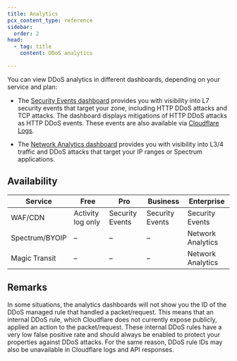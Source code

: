 ```yaml
---
title: Analytics
pcx_content_type: reference
sidebar:
  order: 2
head:
  - tag: title
    content: DDoS analytics

---
```


You can view DDoS analytics in different dashboards, depending on your service and plan:

- The [Security Events dashboard](/waf/analytics/security-events/) provides you with visibility into L7 security events that target your zone, including HTTP DDoS attacks and TCP attacks. The dashboard displays mitigations of HTTP DDoS attacks as HTTP DDoS events. These events are also available via [Cloudflare Logs](/logs/).

- The [Network Analytics dashboard](/analytics/network-analytics/) provides you with visibility into L3/4 traffic and DDoS attacks that target your IP ranges or Spectrum applications.

## Availability



| Service       | Free              | Pro             | Business        | Enterprise        |
| ------------- | ----------------- | --------------- | --------------- | ----------------- |
| WAF/CDN       | Activity log only | Security Events | Security Events | Security Events   |
| Spectrum/BYOIP      | –                 | –               | –               | Network Analytics |
| Magic Transit | –                 | –               | –               | Network Analytics |



## Remarks

In some situations, the analytics dashboards will not show you the ID of the DDoS managed rule that handled a packet/request. This means that an internal DDoS rule, which Cloudflare does not currently expose publicly, applied an action to the packet/request. These internal DDoS rules have a very low false positive rate and should always be enabled to protect your properties against DDoS attacks. For the same reason, DDoS rule IDs may also be unavailable in Cloudflare logs and API responses.
